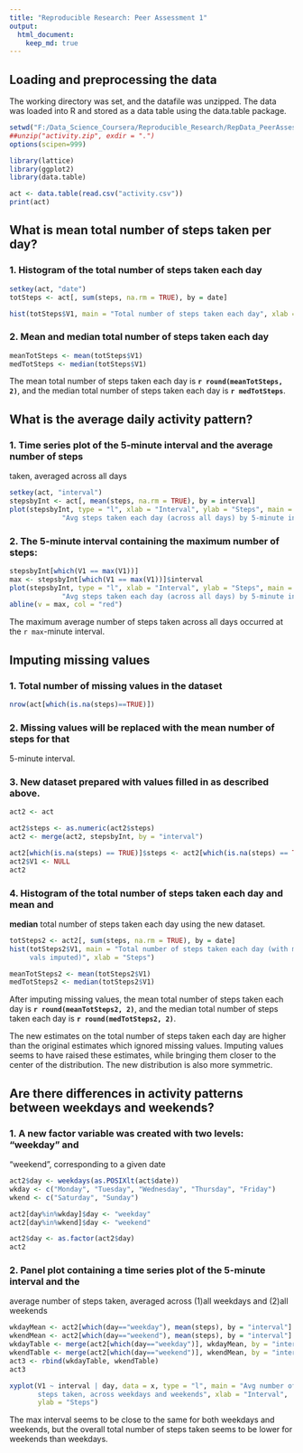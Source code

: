 ```yaml
---
title: "Reproducible Research: Peer Assessment 1"
output: 
  html_document:
    keep_md: true
---
```



## Loading and preprocessing the data
The working directory was set, and the datafile was unzipped. The data was 
loaded into R and stored as a data table using the data.table package.

```r
setwd("F:/Data_Science_Coursera/Reproducible_Research/RepData_PeerAssessment1")
##unzip("activity.zip", exdir = ".")
options(scipen=999)

library(lattice)
library(ggplot2)
library(data.table)

act <- data.table(read.csv("activity.csv"))
print(act)
```

## What is mean total number of steps taken per day?

### 1. Histogram of the total number of steps taken each day

```r
setkey(act, "date")
totSteps <- act[, sum(steps, na.rm = TRUE), by = date]

hist(totSteps$V1, main = "Total number of steps taken each day", xlab = "Steps")
```

### 2. **Mean** and **median** total number of steps taken each day

```r
meanTotSteps <- mean(totSteps$V1)
medTotSteps <- median(totSteps$V1)
```

The mean total number of steps taken each day is **`r round(meanTotSteps, 2)`**,
and the median total number of steps taken each day is **`r medTotSteps`**.


## What is the average daily activity pattern?

### 1. Time series plot of the 5-minute interval and the average number of steps
taken, averaged across all days

```r
setkey(act, "interval")
stepsbyInt <- act[, mean(steps, na.rm = TRUE), by = interval]
plot(stepsbyInt, type = "l", xlab = "Interval", ylab = "Steps", main = 
             "Avg steps taken each day (across all days) by 5-minute interval")
```

### 2. The 5-minute interval containing the maximum number of steps:

```r
stepsbyInt[which(V1 == max(V1))]
max <- stepsbyInt[which(V1 == max(V1))]$interval
plot(stepsbyInt, type = "l", xlab = "Interval", ylab = "Steps", main = 
             "Avg steps taken each day (across all days) by 5-minute interval")
abline(v = max, col = "red")
```

The maximum average number of steps taken across all days occurred at
the `r max`-minute interval.


## Imputing missing values

### 1. Total number of missing values in the dataset

```r
nrow(act[which(is.na(steps)==TRUE)])
```

### 2. Missing values will be replaced with the mean number of steps for that 
5-minute interval.

### 3. New dataset prepared with values filled in as described above.

```r
act2 <- act

act2$steps <- as.numeric(act2$steps)
act2 <- merge(act2, stepsbyInt, by = "interval")

act2[which(is.na(steps) == TRUE)]$steps <- act2[which(is.na(steps) == TRUE)]$V1
act2$V1 <- NULL
act2
```

### 4. Histogram of the total number of steps taken each day and **mean** and 
**median** total number of steps taken each day using the new dataset.

```r
totSteps2 <- act2[, sum(steps, na.rm = TRUE), by = date]
hist(totSteps2$V1, main = "Total number of steps taken each day (with missing 
     vals imputed)", xlab = "Steps")

meanTotSteps2 <- mean(totSteps2$V1)
medTotSteps2 <- median(totSteps2$V1)
```

After imputing missing values, the mean total number of steps taken each day is 
**`r round(meanTotSteps2, 2)`**, and the median total number of steps taken each 
day is **`r round(medTotSteps2, 2)`**.

The new estimates on the total number of steps taken each day are higher than 
the original estimates which ignored missing values. Imputing values seems to 
have raised these estimates, while bringing them closer to the center of the 
distribution. The new distribution is also more symmetric.

## Are there differences in activity patterns between weekdays and weekends?

### 1. A new factor variable was created with two levels: "weekday" and 
"weekend", corresponding to a given date

```r
act2$day <- weekdays(as.POSIXlt(act$date))
wkday <- c("Monday", "Tuesday", "Wednesday", "Thursday", "Friday")
wkend <- c("Saturday", "Sunday")

act2[day%in%wkday]$day <- "weekday"
act2[day%in%wkend]$day <- "weekend"

act2$day <- as.factor(act2$day)
act2
```

### 2. Panel plot containing a time series plot of the 5-minute interval and the
average number of steps taken, averaged across (1)all weekdays and 
(2)all weekends

```r
wkdayMean <- act2[which(day=="weekday"), mean(steps), by = "interval"]
wkendMean <- act2[which(day=="weekend"), mean(steps), by = "interval"]
wkdayTable <- merge(act2[which(day=="weekday")], wkdayMean, by = "interval")
wkendTable <- merge(act2[which(day=="weekend")], wkendMean, by = "interval")
act3 <- rbind(wkdayTable, wkendTable)
act3

xyplot(V1 ~ interval | day, data = x, type = "l", main = "Avg number of 
       steps taken, across weekdays and weekends", xlab = "Interval", 
       ylab = "Steps")
```

The max interval seems to be close to the same for both weekdays and weekends, but the overall total number of steps taken seems to be lower for weekends than weekdays.